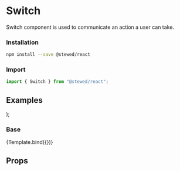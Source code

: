 
<Meta title="Components/Switch" component={Switch} />

# Switch

Switch component is used to communicate an action a user can take.

### Installation

```bash
npm install --save @stewed/react
```

### Import

```js
import { Switch } from "@stewed/react";
```

## Examples

  <Theme>
    <Switch {...args} />
  </Theme>
);

### Base

<Canvas>
  <Story
    name="Base"
    args={{
      disabled: false,
      checked: false,
      reversed: false,
      size: "md",
      skin: "primary",
      children: "Label",
    }}>
    {Template.bind({})}
  </Story>
</Canvas>

## Props

<ArgsTable of={Switch} />
